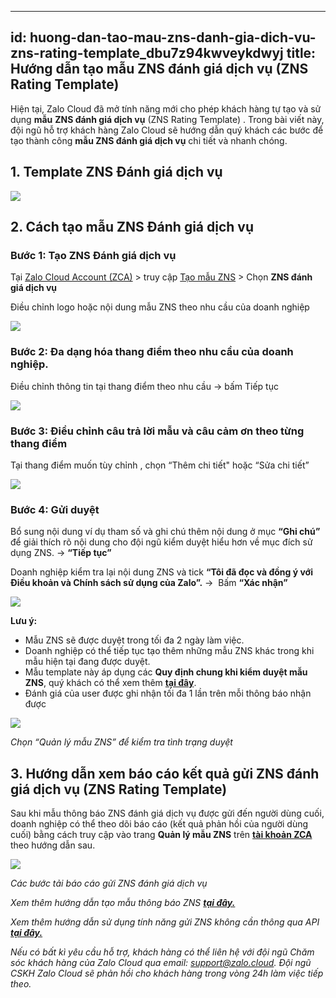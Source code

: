 
---
id: huong-dan-tao-mau-zns-danh-gia-dich-vu-zns-rating-template_dbu7z94kwveykdwyj
title: Hướng dẫn tạo mẫu ZNS đánh giá dịch vụ (ZNS Rating Template)
---
Hiện tại, Zalo Cloud đã mở tính năng mới cho phép khách hàng tự tạo và sử dụng **mẫu** **ZNS đánh giá dịch vụ** (ZNS Rating Template) . Trong bài viết này, đội ngũ hỗ trợ khách hàng Zalo Cloud sẽ hướng dẫn quý khách các bước để tạo thành công **mẫu ZNS đánh giá dịch vụ** chi tiết và nhanh chóng.

**1\. Template ZNS Đánh giá dịch vụ**
-------------------------------------

![](https://stc-oa.zdn.vn/uploads/e1c02cc7754564a64ab5a724ef5d5ed3.png)

**2\. Cách tạo mẫu ZNS Đánh giá dịch vụ**
-----------------------------------------

### **Bước 1: Tạo ZNS Đánh giá dịch vụ**

Tại [Zalo Cloud Account (ZCA)](https://account.zalo.cloud/) > truy cập [Tạo mẫu ZNS](https://account.zalo.cloud/tool/zns/createTemplate) > Chọn **ZNS đánh giá dịch vụ**

Điều chỉnh logo hoặc nội dung mẫu ZNS theo nhu cầu của doanh nghiệp

![](https://stc-oa.zdn.vn/uploads/9327c6daf388117e06a96e9abf251aa9.png)

### Bước 2: Đa dạng hóa thang điểm theo nhu cầu của doanh nghiệp. 

Điều chỉnh thông tin tại thang điểm theo nhu cầu → bấm Tiếp tục

![](https://stc-oa.zdn.vn/uploads/a34656f45c3303245afafae21065c9ef.png)

### **Bước 3: Điều chỉnh câu trả lời mẫu và câu cảm ơn theo từng thang điểm**

Tại thang điểm muốn tùy chỉnh , chọn “Thêm chi tiết" hoặc “Sửa chi tiết”

![](https://stc-oa.zdn.vn/uploads/cb85097f117c7fcc4a671c1c472ca5d0.png)

### **Bước 4: Gửi duyệt**

Bổ sung nội dung ví dụ tham số và ghi chú thêm nội dung ở mục **“Ghi chú”** để giải thích rõ nội dung cho đội ngũ kiểm duyệt hiểu hơn về mục đích sử dụng ZNS. → **“Tiếp tục”**

Doanh nghiệp kiểm tra lại nội dung ZNS và tick **“Tôi đã đọc và đồng ý với Điều khoản và Chính sách sử dụng của Zalo”.** →  Bấm **“Xác nhận”**

![](https://stc-oa.zdn.vn/uploads/449b8a029995f148c00e969a5c627c92.png)

**Lưu ý:**

*   Mẫu ZNS sẽ được duyệt trong tối đa 2 ngày làm việc.
*   Doanh nghiệp có thể tiếp tục tạo thêm những mẫu ZNS khác trong khi mẫu hiện tại đang được duyệt.
*   Mẫu template này áp dụng các **Quy định chung khi kiểm duyệt mẫu ZNS**, quý khách có thể xem thêm [**tại đây**](https://zalo.cloud/news/quy-dinh-chung-khi-kiem-duyet-mau-tin-zns/baujzpyvjjrz7776m). 
*   Đánh giá của user được ghi nhận tối đa 1 lần trên mỗi thông báo nhận được 

![](https://stc-oa.zdn.vn/uploads/e7bfaac73431e37af79549e7fcc6f9b4.png)

_Chọn “Quản lý mẫu ZNS” để kiểm tra tình trạng duyệt_ 

**3\. Hướng dẫn xem báo cáo kết quả gửi ZNS đánh giá dịch vụ (ZNS Rating Template)**
------------------------------------------------------------------------------------

Sau khi mẫu thông báo ZNS đánh giá dịch vụ được gửi đến người dùng cuối, doanh nghiệp có thể theo dõi báo cáo (kết quả phản hồi của người dùng cuối) bằng cách truy cập vào trang **Quản lý mẫu ZNS** trên [**tài khoản ZCA**](https://account.zalo.cloud/QBU7GBG7N6WDDJAA8/spending/overview) theo hướng dẫn sau.

![](https://stc-oa.zdn.vn/uploads/0610e1891794a6898fe866c88060e586.png)

_Các bước tải báo cáo gửi ZNS đánh giá dịch vụ_

_Xem thêm hướng dẫn tạo mẫu thông báo ZNS_ [_**tại đây.**_](https://zalo.cloud/blog/huong-dan-tao-mau-thong-bao-zns/aeubd8edy4g6bggevv)

_Xem thêm hướng dẫn sử dụng tính năng gửi ZNS không cần thông qua API_ [_**tại đây.**_](https://zalo.cloud/blog/huong-dan-su-dung-tinh-nang-gui-zns-khong-can-thong-qua-api-/pdujnyqpydqrepnq)

_Nếu có bất kì yêu cầu hỗ trợ, khách hàng có thể liên hệ với đội ngũ Chăm sóc khách hàng của Zalo Cloud qua email:_ [_support@zalo.cloud_](mailto:support@zalo.cloud)_. Đội ngũ CSKH Zalo Cloud sẽ phản hồi cho khách hàng trong vòng 24h làm việc tiếp theo._
